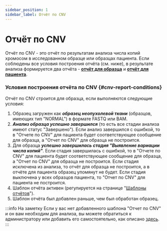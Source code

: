 ```yaml
---
sidebar_position: 1
sidebar_label: Отчёт по CNV
---
```


# Отчёт по CNV

Отчёт по CNV - это отчёт по результатам анализа числа копий хромосом в исследованном образце или образцах пациента.
Если соблюдены все условия построения отчёта (см. ниже), в результате анализа формируется два
отчёта - **[отчёт для образца](/results/cnv-report/sample-cnv-report)**
и **[отчёт для пациента](/results/cnv-report/patient-cnv-report)**.

### Условия построения отчёта по CNV {#cnv-report-conditions}

Отчёт по CNV строится для образца, если выполняются следующие условия:
1. Образец загружен как ***образец неопухолевой ткани*** (образцов, имеющих тип "NORMAL") в формате FASTQ или BAM.
2. ***Анализ образца успешно завершился*** (то есть все стадии анализа имеют статус "Завершено"). Если анализ
завершился с ошибкой, то в "Отчете по CNV" для пациента будет соответствующее сообщение для образца, а "Отчет
по CNV" для образца не построится.
3. Для образца ***успешно завершилась стадия "Выявление вариации числа копий"***. Если стадия завершилась
с ошибкой, то в "Отчете по CNV" для пациента будет соответствующее сообщение для образца, а "Отчет по CNV" для образца
не построится. Если стадия исключена из анализа, то отчёт для образца не построится, а в отчёте для пациента образец
упомянут не будет. Если стадия выключена у всех образцов пациента, то "Отчет по CNV" для пациента не построится.
3. Шаблон отчёта активен (регулируется на странице "[Шаблоны отчётов](/settings/report-templates/report-templates)").
4. Шаблон отчёта был добавлен раньше, чем был обработан образец.

:::info На заметку
Если у вас нет добавленного шаблона "Отчет по CNV" и он вам необходим для анализа,
вы можете обратиться к администратору или добавить его самостоятельно,
как описано [здесь](/settings/report-templates/main-templates#add-cnv-report).
:::
